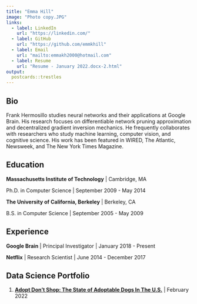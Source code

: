 ```yaml
---
title: "Emma Hill"
image: "Photo copy.JPG"
links:
  - label: LinkedIn
    url: "https://linkedin.com/"
  - label: GitHub
    url: "https://github.com/emmkhill"
  - label: Email
    url: "mailto:emmakh2000@hotmail.com"
  - label: Resume
    url: "Resume - January 2022.docx-2.html"
output:
  postcards::trestles
---
```

 
## Bio

Frank Hermosillo studies neural networks and their applications at Google 
Brain. His research focuses on differentiable network pruning approximation and 
decentralized gradient inversion mechanics. He frequently collaborates with 
researchers who study machine learning, computer vision, and cognitive science.
His work has been featured in WIRED, The Atlantic, Newsweek, and The New York 
Times Magazine.

## Education

**Massachusetts Institute of Technology** | Cambridge, MA

Ph.D. in Computer Science | September 2009 - May 2014

**The University of California, Berkeley** | Berkeley, CA

B.S. in Computer Science | September 2005 - May 2009

## Experience

**Google Brain** | Principal Investigator | January 2018 - Present

**Netflix** | Research Scientist | June 2014 - December 2017


## Data Science Portfolio

1. [**Adopt Don’t Shop: The State of Adoptable Dogs In The U.S.**](Emma_Project1 copy.html) | February 2022


